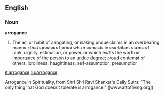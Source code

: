 ==English==

===Noun===

'''arrogance'''

#The act or habit of arrogating, or making undue claims in an overbearing manner; that species of pride which consists in exorbitant claims of rank, dignity, estimation, or power, or which exalts the worth or importance of the person to an undue degree; proud contempt of others; lordliness; haughtiness; self-assumption; presumption.

[[it:arrogance]]
[[ru:Arrogance]]

Arrogance in Spirituality, from Shri Shri Ravi Shankar's Daily Sutra:
"The only thing that God doesn't tolerate is arrogance." ([www.artofliving.org])